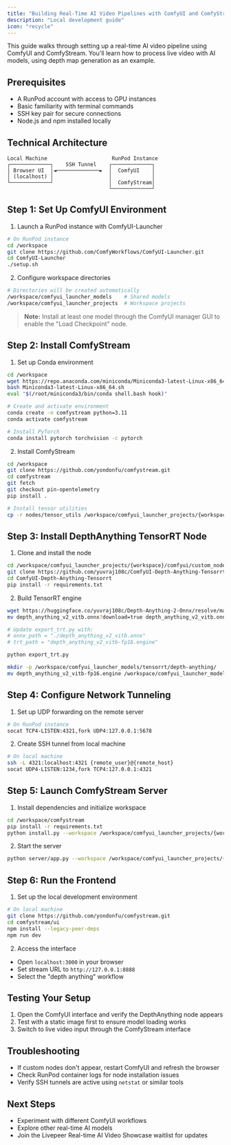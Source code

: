 ```yaml
---
title: "Building Real-Time AI Video Pipelines with ComfyUI and ComfyStream"
description: "Local development guide"
icon: "recycle"
---
```


This guide walks through setting up a real-time AI video pipeline using ComfyUI and ComfyStream. You'll learn how to process live video with AI models, using depth map generation as an example.

## Prerequisites

- A RunPod account with access to GPU instances
- Basic familiarity with terminal commands
- SSH key pair for secure connections
- Node.js and npm installed locally

## Technical Architecture

```
Local Machine                     RunPod Instance
┌─────────────┐    SSH Tunnel    ┌─────────────┐
│ Browser UI  │◄──────────────►  │  ComfyUI    │
│ (localhost) │                  │             │
└─────────────┘                  │  ComfyStream│
                                 └─────────────┘
```

## Step 1: Set Up ComfyUI Environment

1. Launch a RunPod instance with ComfyUI-Launcher
```bash
# On RunPod instance
cd /workspace
git clone https://github.com/ComfyWorkflows/ComfyUI-Launcher.git
cd ComfyUI-Launcher
./setup.sh
```

2. Configure workspace directories
```bash
# Directories will be created automatically
/workspace/comfyui_launcher_models    # Shared models
/workspace/comfyui_launcher_projects  # Workspace projects
```

> **Note:** Install at least one model through the ComfyUI manager GUI to enable the "Load Checkpoint" node.

## Step 2: Install ComfyStream

1. Set up Conda environment
```bash
cd /workspace
wget https://repo.anaconda.com/miniconda/Miniconda3-latest-Linux-x86_64.sh
bash Miniconda3-latest-Linux-x86_64.sh
eval "$(/root/miniconda3/bin/conda shell.bash hook)"

# Create and activate environment
conda create -n comfystream python=3.11
conda activate comfystream

# Install PyTorch
conda install pytorch torchvision -c pytorch
```

2. Install ComfyStream
```bash
cd /workspace
git clone https://github.com/yondonfu/comfystream.git
cd comfystream
git fetch
git checkout pin-opentelemetry
pip install .

# Install tensor utilities
cp -r nodes/tensor_utils /workspace/comfyui_launcher_projects/{workspace}/comfyui/custom_nodes
```

## Step 3: Install DepthAnything TensorRT Node

1. Clone and install the node
```bash
cd /workspace/comfyui_launcher_projects/{workspace}/comfyui/custom_nodes
git clone https://github.com/yuvraj108c/ComfyUI-Depth-Anything-Tensorrt.git
cd ComfyUI-Depth-Anything-Tensorrt
pip install -r requirements.txt
```

2. Build TensorRT engine
```bash
wget https://huggingface.co/yuvraj108c/Depth-Anything-2-Onnx/resolve/main/depth_anything_v2_vitb.onnx?download=true
mv depth_anything_v2_vitb.onnx?download=true depth_anything_v2_vitb.onnx

# Update export_trt.py with:
# onnx_path = "./depth_anything_v2_vitb.onnx"
# trt_path = "depth_anything_v2_vitb-fp16.engine"

python export_trt.py

mkdir -p /workspace/comfyui_launcher_models/tensorrt/depth-anything/
mv depth_anything_v2_vitb-fp16.engine /workspace/comfyui_launcher_models/tensorrt/depth-anything/
```

## Step 4: Configure Network Tunneling

1. Set up UDP forwarding on the remote server
```bash
# On RunPod instance
socat TCP4-LISTEN:4321,fork UDP4:127.0.0.1:5678
```

2. Create SSH tunnel from local machine
```bash
# On local machine
ssh -L 4321:localhost:4321 {remote_user}@{remote_host}
socat UDP4-LISTEN:1234,fork TCP4:127.0.0.1:4321
```

## Step 5: Launch ComfyStream Server

1. Install dependencies and initialize workspace
```bash
cd /workspace/comfystream
pip install -r requirements.txt
python install.py --workspace /workspace/comfyui_launcher_projects/{workspace}/comfyui
```

2. Start the server
```bash
python server/app.py --workspace /workspace/comfyui_launcher_projects/{workspace}/comfyui --media-ports=5678
```

## Step 6: Run the Frontend

1. Set up the local development environment
```bash
# On local machine
git clone https://github.com/yondonfu/comfystream.git
cd comfystream/ui
npm install --legacy-peer-deps
npm run dev
```

2. Access the interface
- Open `localhost:3000` in your browser
- Set stream URL to `http://127.0.0.1:8888`
- Select the "depth anything" workflow

## Testing Your Setup

1. Open the ComfyUI interface and verify the DepthAnything node appears
2. Test with a static image first to ensure model loading works
3. Switch to live video input through the ComfyStream interface

## Troubleshooting

- If custom nodes don't appear, restart ComfyUI and refresh the browser
- Check RunPod container logs for node installation issues
- Verify SSH tunnels are active using `netstat` or similar tools

## Next Steps

- Experiment with different ComfyUI workflows
- Explore other real-time AI models
- Join the Livepeer Real-time AI Video Showcase waitlist for updates